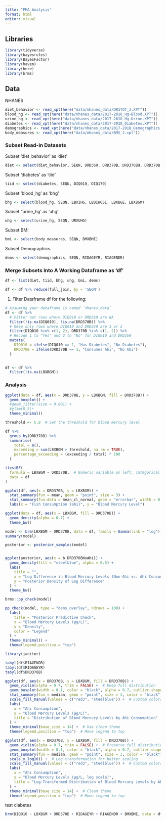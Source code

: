 ```yaml
---
title: "PMA Analysis"
format: html
editor: visual
---
```


## Libraries

```r
library(tidyverse)
library(bayesrules)
library(BayesFactor)
library(haven)
library(here)
library(brms)
```

## Data

NHANES

```r
diet_behavior <- read_xpt(here("data/nhanes_data/DR1TOT_J.XPT"))
blood_hg <- read_xpt(here("data/nhanes_data/2017-2018_Hg-Blood.XPT"))
urine_hg <- read_xpt(here("data/nhanes_data/2017-2018_Hg-Urine.XPT"))
diabetes <- read_xpt(here("data/nhanes_data/2017-2018_Diabetes.XPT"))
demographics <- read_xpt(here("data/nhanes_data/2017-2018_Demographics.XPT"))
body_measures <- read_xpt(here("data/nhanes_data/BMX_J.xpt"))


```

### Subset Read-in Datasets

Subset 'diet_behavior' as 'diet'

```r
diet <- select(diet_behavior, SEQN, DRD360, DRD370B, DRD370BQ, DRD370Q, DRD370QQ)
```

Subset 'diabetes' as 'tiid'

```r
tiid <- select(diabetes, SEQN, DIQ010, DIQ170)
```

Subset 'blood_hg' as 'bhg'

```r
bhg <- select(blood_hg, SEQN, LBXIHG, LBDIHGSI, LBXBGE, LBXBGM)
```

Subset "urine_hg' as 'uhg'

```r
uhg <- select(urine_hg, SEQN, URXUHG)
```

Subset BMI

```r
bmi <- select(body_measures, SEQN, BMXBMI)
```

Subset Demographics

```r
dems <- select(demographics, SEQN, RIDAGEYR, RIAGENDR)
```

### Merge Subsets Into A Working Dataframe as 'df'

```r
df <- list(diet, tiid, bhg, uhg, bmi, dems)

df <- df %>% reduce(full_join, by = 'SEQN')
```

1.  Filter Dataframe df for the following:

```r
# Assuming your dataframe is named `nhanes_data`
df <- df %>%
  # Filter out rows where DIQ010 or DRD360 are NA
  filter(!is.na(DIQ010), !is.na(DRD370B)) %>%
  # Keep only rows where DIQ010 and DRD360 are 1 or 2
  filter(DIQ010 %in% c(1, 2), DRD370B %in% c(1, 2)) %>%
  # Recode 1 to "Yes" and 2 to "No" for DIQ010 and DRD360
  mutate(
    DIQ010 = ifelse(DIQ010 == 1, "Has Diabetes", "No Diabetes"),
    DRD370B = ifelse(DRD370B == 1, "Consumes Ahi", "No Ahi")
  )
  
```

```r
df <- df %>% 
  filter(!is.na(LBXBGM))
```

### Analysis

```r
ggplot(data = df, aes(x = DRD370B, y = LBXBGM, fill = DRD370B)) +
  geom_boxplot() +
  #geom_jitter(size = 0.001) +
  #ylim(0,5)+
  theme_minimal()

```

```r
threshold <- 5.8  # Set the threshold for blood mercury level

df %>%
  group_by(DRD370B) %>%
  summarise(
    total = n(),
    exceeding = sum(LBXBGM > threshold, na.rm = TRUE),
    percentage_exceeding = (exceeding / total) * 100
  )
```

```r
ttestBF(
  formula = LBXBGM ~ DRD370B,  # Numeric variable on left, categorical on right
  data = df
)
```

```r
ggplot(df, aes(x = DRD370B, y = LBXBGM)) +
  stat_summary(fun = mean, geom = "point", size = 3) +
  stat_summary(fun.data = mean_cl_normal, geom = "errorbar", width = 0.2) +
  labs(x = "Fish Consumption (ahi)", y = "Blood Mercury Level")

```

```r
ggplot(data = df, aes(x = LBXBGM, fill = DRD370B)) +
  geom_density(alpha = 0.7) +
  theme_bw()
```

```r
model <- brm(LBXBGM ~ DRD370B, data = df, family = Gamma(link = "log"))
summary(model)
```

```r
posterior <- posterior_samples(model)


ggplot(posterior, aes(x = b_DRD370BNoAhi)) +
  geom_density(fill = "steelblue", alpha = 0.5) +
  labs(
    title = "",
    x = "Log Difference in Blood Mercury Levels (Non-Ahi vs. Ahi Consumers)",
    y = "Posterior Density of Log Difference"
  ) +
  theme_bw()

```

```r
brms::pp_check(model)
```

```r
pp_check(model, type = "dens_overlay", ndraws = 100) +
  labs(
    title = "Posterior Predictive Check",
    x = "Blood Mercury Levels (µg/L)",
    y = "Density",
    color = "Legend"
  ) +
  theme_minimal() +
  theme(legend.position = "top")
```

```r
library(janitor)
```

```r
tabyl(df$RIAGENDR)
tabyl(df$RIDAGEYR)
tabyl(df$DRD370B)

```

```r
ggplot(df, aes(x = DRD370B, y = LBXBGM, fill = DRD370B)) +
  geom_violin(alpha = 0.7, trim = FALSE) +  # Keep full distribution
  geom_boxplot(width = 0.1, color = "black", alpha = 0.7, outlier.shape = NA) +  # Overlay boxplot
  stat_summary(fun = median, geom = "point", size = 3, color = "black") +  # Show median
  scale_fill_manual(values = c("red3", "steelblue")) +  # Custom colors
  labs(
    x = "Ahi Consumption",
    y = "Blood Mercury Levels (µg/L)",
    title = "Distribution of Blood Mercury Levels by Ahi Consumption"
  ) +
  theme_minimal(base_size = 14) +  # Use clean theme
  theme(legend.position = "top")  # Move legend to top

```

```r
ggplot(df, aes(x = DRD370B, y = LBXBGM, fill = DRD370B)) +
  geom_violin(alpha = 0.7, trim = FALSE) +  # Preserve full distribution
  geom_boxplot(width = 0.1, color = "black", alpha = 0.7, outlier.shape = NA) +  # Overlay boxplot
  stat_summary(fun = median, geom = "point", size = 3, color = "black") +  # Add median
  scale_y_log10() +  # Log transformation for better scaling
  scale_fill_manual(values = c("red3", "steelblue")) +  # Custom colors
  labs(
    x = "Ahi Consumption",
    y = "Blood Mercury Levels (µg/L, log scale)",
    title = "Log-Transformed Distribution of Blood Mercury Levels by Ahi Consumption"
  ) +
  theme_minimal(base_size = 14) +  # Clean theme
  theme(legend.position = "top")  # Move legend to top

```

test diabetes

```r
brm(DIQ010 ~ LBXBGM + DRD370B + RIDAGEYR + RIAGENDR + BMXBMI, data = df, family = bernoulli())

```
